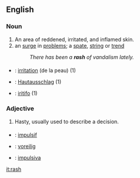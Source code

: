 ==English==

===Noun===
#An area of reddened, irritated, and inflamed skin.
#an [[surge]] in [[problem]]s; a [[spate]], [[string]] or [[trend]]
#:''There has been a '''rash''' of vandalism lately.''

===={{trans}}====

* {{fr}} : [[irritation]] (de la peau) (1)
* {{de}} : [[Hautausschlag]] (1)
* {{io}} : [[iritar|iritifo]] (1)

===Adjective===
#Hasty, usually used to describe a decision.

===={{trans}}====

* {{fr}} : [[impulsif]]
* {{de}} : [[voreilig]]
* {{io}} : [[impulsiva]]

[[it:rash]]